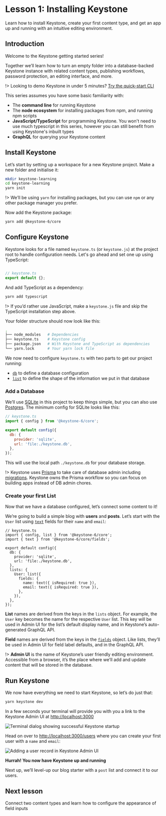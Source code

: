 
# Lesson 1: Installing Keystone

Learn how to install Keystone, create your first content type, and get an app up and running with an intuitive editing environment.

## Introduction

Welcome to the Keystone getting started series!

Together we’ll learn how to turn an empty folder into a database-backed Keystone instance with related content types, publishing workflows, password protection, an editing interface, and more.

!> Looking to demo Keystone in under 5 minutes? [Try the quick-start CLI](/docs/walkthroughs/getting-started-with-create-keystone-app)

This series assumes you have some basic familiarity with:

- The **command line** for running Keystone
- The **node ecosystem** for installing packages from npm, and running npm scripts
- **JavaScript/TypeScript** for programming Keystone. You won't need to use much typescript in this series, however you can still benefit from using Keystone's inbuilt types
- **GraphQL** for querying your Keystone content

## Install Keystone

Let’s start by setting up a workspace for a new Keystone project. Make a new folder and initialise it:

```bash
mkdir keystone-learning
cd keystone-learning
yarn init
```

!> We’ll be using `yarn` for installing packages, but you can use `npm` or any other package manager you prefer.

Now add the Keystone package:

```bash
yarn add @keystone-6/core
```

## Configure Keystone

Keystone looks for a file named `keystone.ts` (or `keystone.js`) at the project root to handle configuration needs. Let's go ahead and set one up using TypeScript:

```js

// keystone.ts
export default {};
```

And add TypeScript as a dependency:

```bash
yarn add typescript
```

!> If you’d rather use JavaScript, make a `keystone.js` file and skip the TypeScript installation step above.

Your folder structure should now look like this:

```sh
.
├── node_modules   # Dependencies
├── keystone.ts    # Keystone config
├── package.json   # With Keystone and TypeScript as dependencies
└── yarn.lock      # Your yarn lock file
```

We now need to configure `keystone.ts` with two parts to get our project running:

- [`db`](/docs/apis/config#db) to define a database configuration
- [`list`](/docs/apis/schema) to define the shape of the information we put in that database

### Add a Database

We’ll use [SQLite](/docs/apis/config#sqlite) in this project to keep things simple, but you can also use [Postgres](/docs/apis/config#postgresql). The minimum config for SQLite looks like this:

```js
// keystone.ts
import { config } from '@keystone-6/core';

export default config({
  db: {
    provider: 'sqlite',
    url: 'file:./keystone.db',
  },
});
```

This will use the local path `./keystone.db` for your database storage.

!> Keystone uses [Prisma](https://www.prisma.io/) to take care of database admin including [migrations](/docs/guides/cli#working-with-migrations). Keystone owns the Prisma workflow so you can focus on building apps instead of DB admin chores.

### Create your first List

Now that we have a database configured, let’s connect some content to it!

We’re going to build a simple blog with **users** and **posts**. Let’s start with the `User` list using [`text`](/docs/apis/fields#text) fields for their `name` and `email`:

```js{3,9-16}[5-8]
// keystone.ts
import { config, list } from '@keystone-6/core';
import { text } from '@keystone-6/core/fields';

export default config({
  db: {
    provider: 'sqlite',
    url: 'file:./keystone.db',
  },
  lists: {
    User: list({
      fields: {
        name: text({ isRequired: true }),
        email: text({ isRequired: true }),
      },
    }),
  },
});
```

**List** names are derived from the keys in the `lists` object.
For example, the `User` key becomes the name for the respective `User` list.
This key will be used in Admin UI for the list’s default display name, and in Keystone’s auto-generated GraphQL API.

**Field** names are derived from the keys in the [`fields`](/docs/apis/fields#fields-api) object.
Like lists, they’ll be used in Admin UI for field label defaults, and in the GraphQL API.

!> **Admin UI** is the name of Keystone’s user friendly editing environment. Accessible from a browser, it’s the place where we’ll add and update content that will be stored in the database.

## Run Keystone

We now have everything we need to start Keystone, so let’s do just that:

```bash
yarn keystone dev
```

In a few seconds your terminal will provide you with you a link to the Keystone Admin UI at [http://localhost:3000](http://localhost:3000)

![Terminal dialog showing successful Keystone startup](/assets/walkthroughs/lesson-1/keystone-startup.png)

Head on over to [http://localhost:3000/users](http://localhost:3000/users) where you can create your first user with a `name` and `email`:

![Adding a user record in Keystone Admin UI](/assets/walkthroughs/lesson-1/first-user-creation.gif)

**Hurrah! You now have Keystone up and running** <Emoji symbol="🎉" alt="Party Popper" />

Next up, we’ll level-up our blog starter with a `post` list and connect it to our users.

## Next lesson

<RelatedContent>
  <Well heading="Lesson 2: Relating things" href="/docs/walkthroughs/lesson-2">
    Connect two content types and learn how to configure the appearance of field inputs
  </Well>
</RelatedContent>


